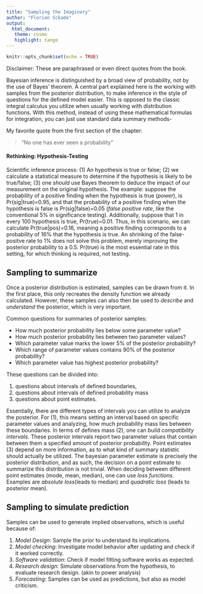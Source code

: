 ```yaml
---
title: "Sampling the Imaginary"
author: "Florian Sckade"
output: 
  html_document:
   theme: cosmo
   highlight: tango
---
```


```r
knitr::opts_chunk$set(echo = TRUE)
```

Disclaimer: These are paraphrased or even direct quotes from the book. 

Bayesian inference is distinguished by a broad view of probability, not by the use of
Bayes' theorem. A central part explained here is the working with samples from the 
posterior distribution, to make inference in the style of questions for the defined
model easier. This is opposed to the classic integral calculus you utilize when 
usually working with distribution functions. With this method, instead of using these
mathematical formulas for integration, you can just use standard data summary methods-

My favorite quote from the first section of the chapter:  

> "No one has ever seen a probability"

#### **Rethinking:** Hypothesis-Testing

Scientific inference process: (1) An hypothesis is true or false; (2) we calculate a 
statistical measure to determine if the hypothesis is likely to be true/false; (3) one
*should* use Bayes theorem to deduce the impact of our measurement on the original 
hypothesis. 
The example: suppose the probability of a positive finding when the hypothesis is true 
(*power*), is Pr(sig$|$true)=0.95, and that the probability of a positive finding 
when the hypothesis is false is Pr(sig$|$false)=0.05 (*false positive rate*, like the
conventional 5% in significance testing). Additionally, suppose that 1 in every 100 
hypothesis is true, Pr(true)=0.01. 
Thus, in this scenario, we can calculate Pr(true$|$pos)=0.16, meaning a positive finding
corresponds to a probability of 16% that the hypothesis is true. An shrinking of the 
false-positve rate to 1% does not solve this problem, merely improving the posterior
probability to a 0.5. Pr(true) is the most essential rate in this setting, for which
thinking is required, not testing. 

## Sampling to summarize

Once a posterior distribution is estimated, samples can be drawn from it. In the first 
place, this only recreates the density function we already calculated. However, these
samples can also then be used to *describe* and *understand* the posterior, which is very
important. 

Common questions for summaries of posterior samples:

* How much posterior probability lies below some parameter value?
* How much posterior probability lies between two parameter values?
* Which parameter value marks the lower 5% of the posterior probability?
* Which range of parameter values contains 90% of the posterior probability?
* Which parameter value has highest posterior probability?

These questions can be divided into:  

1. questions about intervals of defined boundaries, 
2. questions about intervals of defined probability mass
3. questions about point estimates. 

Essentially, there are different types of intervals you can utilize to analyze the posterior. 
For (1), this means setting an interval based on specific parameter values and analyzing,
how much probability mass lies between these boundaries.
In terms of defines mass (2), one can build *compatibility intervals*. These posterior
intervals report two parameter values that contain between them a specified amount of 
posterior probability. 
Point estimates (3) depend on more information, as to what kind of summary statistic should 
actually be utilized. The bayesian parameter estimate is precisely the posterior distribution,
and as such, the decision on a point estimate to summarize this distribution is not trivial.
When deciding between different point estimates (mode, mean, median), one can use *loss functions*. 
Examples are *absolute loss*(leads to median) and *quadratic loss* (leads to posterior mean).

## Sampling to simulate prediction

Samples can be used to generate implied observations, which is useful because of:

1. *Model Design*: Sample the prior to understand its implications.
2. *Model checking*: Investigate model behavior after updating and check if it worked correctly.
3. *Software validation*: Check if model fitting software works as expected.
4. *Research design*: Simulate observations from the hypothesis, to evaluate research design. 
                      (akin to power analysis)
5. *Forecasting*: Samples can be used as predictions, but also as model criticism. 




